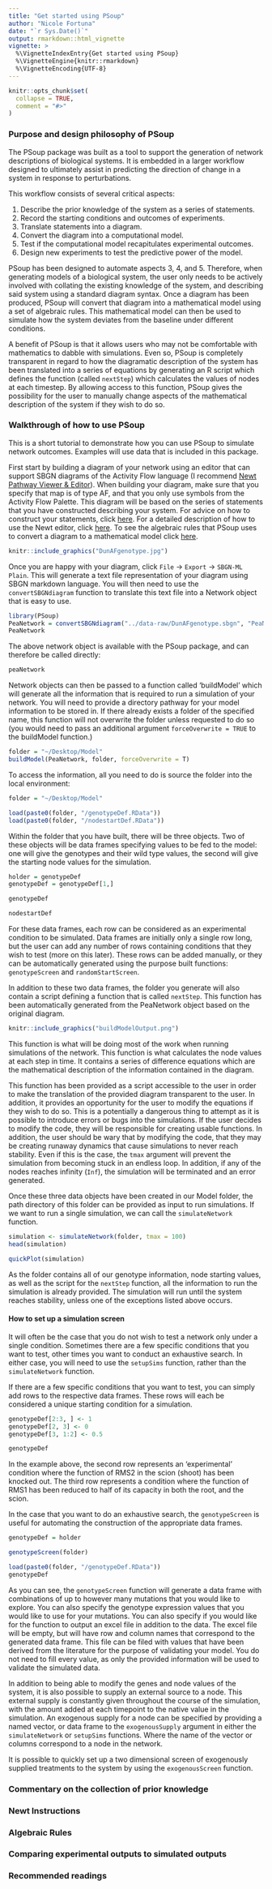 ```yaml
---
title: "Get started using PSoup"
author: "Nicole Fortuna"
date: "`r Sys.Date()`"
output: rmarkdown::html_vignette
vignette: >
  %\VignetteIndexEntry{Get started using PSoup}
  %\VignetteEngine{knitr::rmarkdown}
  %\VignetteEncoding{UTF-8}
---
```


```r
knitr::opts_chunk$set(
  collapse = TRUE,
  comment = "#>"
)
```

### Purpose and design philosophy of PSoup

The PSoup package was built as a tool to support the generation of network descriptions of biological systems. It is embedded in a larger workflow designed to ultimately assist in predicting the direction of change in a system in response to perturbations.

This workflow consists of several critical aspects: 

1. Describe the prior knowledge of the system as a series of statements.
2. Record the starting conditions and outcomes of experiments.
3. Translate statements into a diagram.
4. Convert the diagram into a computational model.
5. Test if the computational model recapitulates experimental outcomes.
6. Design new experiments to test the predictive power of the model.

PSoup has been designed to automate aspects 3, 4, and 5. Therefore, when generating models of a biological system, the user only needs to be actively involved with collating the existing knowledge of the system, and describing said system using a standard diagram syntax. Once a diagram has been produced, PSoup will convert that diagram into a mathematical model using a set of algebraic rules. This mathematical model can then be used to simulate how the system deviates from the baseline under different conditions.

A benefit of PSoup is that it allows users who may not be comfortable with mathematics to dabble with simulations. Even so, PSoup is completely transparent in regard to how the diagramatic description of the system has been translated into a series of equations by generating an R script which defines the function (called `nextStep`) which calculates the values of nodes at each timestep. By allowing access to this function, PSoup gives the possibility for the user to manually change aspects of the mathematical description of the system if they wish to do so.

### Walkthrough of how to use PSoup

This is a short tutorial to demonstrate how you can use PSoup to simulate network outcomes. Examples will use data that is included in this package.

First start by building a diagram of your network using an editor that can support SBGN diagrams of the Activity Flow language (I recommend [Newt Pathway Viewer & Editor](https://web.newteditor.org/)). When building your diagram, make sure that you specify that map is of type AF, and that you only use symbols from the Activity Flow Palette. This diagram will be based on the series of statements that you have constructed describing your system. For advice on how to construct your statements, click [here](#hypotheses). For a detailed description of how to use the Newt editor, click [here](#newt). To see the algebraic rules that PSoup uses to convert a diagram to a mathematical model click [here](#rules).

```r
knitr::include_graphics("DunAFgenotype.jpg")
```

Once you are happy with your diagram, click `File` -> `Export` -> `SBGN-ML Plain`. This will generate a text file representation of your diagram using SBGN markdown language. You will then need to use the `convertSBGNdiagram` function to translate this text file into a Network object that is easy to use.

```r
library(PSoup)
PeaNetwork = convertSBGNdiagram("../data-raw/DunAFgenotype.sbgn", "PeaNetwork")
PeaNetwork
```

The above network object is available with the PSoup package, and can therefore be called directly:

```r
peaNetwork
```

Network objects can then be passed to a function called 'buildModel' which will generate all
the information that is required to run a simulation of your network. You will need to provide a directory pathway for your model information to be stored in. If there already exists a folder of the specified name, this function will not overwrite the folder unless requested to do so (you would need to pass an additional argument `forceOverwrite = TRUE` to the buildModel function.)

```r
folder = "~/Desktop/Model"
buildModel(PeaNetwork, folder, forceOverwrite = T)
```

To access the information, all you need to do is source the folder into the local environment:
```r
folder = "~/Desktop/Model"
```


```r
load(paste0(folder, "/genotypeDef.RData"))
load(paste0(folder, "/nodestartDef.RData"))
```

Within the folder that you have built, there will be three objects. Two of these objects will be data frames specifying values to be fed to the model: one will give the genotypes and their wild type values, the second will give the starting node values for the simulation.

```r
holder = genotypeDef
genotypeDef = genotypeDef[1,]
```

```r
genotypeDef

nodestartDef
```

For these data frames, each row can be considered as an experimental condition to be simulated. Data frames are initially only a single row long, but the user can add any number of rows containing conditions that they wish to test (more on this later). These rows can be added manually, or they can be automatically generated using the purpose built functions: `genotypeScreen` and `randomStartScreen`.

In addition to these two data frames, the folder you generate will also contain a script defining a function that is called `nextStep`. This function has been automatically generated from the PeaNetwork object based on the original diagram. 

```r
knitr::include_graphics("buildModelOutput.png")
```

This function is what will be doing most of the work when running simulations of the network. This function is what calculates the node values at each step in time. It contains a series of difference equations which are the mathematical description of the information contained in the diagram.

This function has been provided as a script accessible to the user in order to make the translation of the provided diagram transparent to the user. In addition, it provides an opportunity for the user to modify the equations if they wish to do so. This is a potentially a dangerous thing to attempt as it is possible to introduce errors or bugs into the simulations. If the user decides to modify the code, they will be responsible for creating usable functions. In addition, the user should be wary that by modifying the code, that they may be creating runaway dynamics that cause simulations to never reach stability. Even if this is the case, the `tmax` argument will prevent the simulation from becoming stuck in an endless loop. In addition, if any of the nodes reaches infinity (`Inf`), the simulation will be terminated and an error generated.

Once these three data objects have been created in our Model folder, the path directory of this folder can be provided as input to run simulations. If we want to run a single simulation, we can call the `simulateNetwork` function.

```r
simulation <- simulateNetwork(folder, tmax = 100) 
head(simulation)
```

```r
quickPlot(simulation)
```

As the folder contains all of our genotype information, node starting values, as well as the script for the `nextStep` function, all the information to run the simulation is already provided. The simulation will run until the system reaches stability, unless one of the exceptions listed above occurs.

#### How to set up a simulation screen
It will often be the case that you do not wish to test a network only under a single condition. Sometimes there are a few specific conditions that you want to test, other times you want to conduct an exhaustive search. In either case, you will need to use the `setupSims` function, rather than the `simulateNetwork` function.

If there are a few specific conditions that you want to test, you can simply add rows to the respective data frames. These rows will each be considered a unique starting condition for a simulation.

```r
genotypeDef[2:3, ] <- 1
genotypeDef[2, 3] <- 0
genotypeDef[3, 1:2] <- 0.5

genotypeDef
```
In the example above, the second row represents an 'experimental' condition where the function of RMS2 in the scion (shoot) has been knocked out. The third row represents a condition where the function of RMS1 has been reduced to half of its capacity in both the root, and the scion.

In the case that you want to do an exhaustive search, the `genotypeScreen` is useful for automating the construction of the appropriate data frames.

```r
genotypeDef = holder
```

```r
genotypeScreen(folder)

load(paste0(folder, "/genotypeDef.RData"))
genotypeDef 
```

As you can see, the `genotypeScreen` function will generate a data frame with combinations of up to however many mutations that you would like to explore. You can also specify the genotype expression values that you would like to use for your mutations. You can also specify if you would like for the function to output an excel file in addition to the data. The excel file will be empty, but will have row and column names that correspond to the generated data frame. This file can be filed with values that have been derived from the literature for the purpose of validating your model. You do not need to fill every value, as only the provided information will be used to validate the simulated data.

In addition to being able to modify the genes and node values of the system, it is also possible to supply an external source to a node. This external supply is constantly given throughout the course of the simulation, with the amount added at each timepoint to the native value in the simulation. An exogenous supply for a node can be specified by providing a named vector, or data frame to the `exogenousSupply` argument in either the `simulateNetwork` or `setupSims` functions. Where the name of the vector or columns correspond to a node in the network.

It is possible to quickly set up a two dimensional screen of exogenously supplied treatments to the system by using the `exogenousScreen` function.





### Commentary on the collection of prior knowledge {#hypotheses}

### Newt Instructions {#newt}

### Algebraic Rules {#rules}

### Comparing experimental outputs to simulated outputs

### Recommended readings
